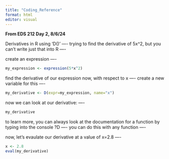 ```yaml
---
title: "Coding_Reference"
format: html
editor: visual
---
```


**From EDS 212 Day 2, 8/6/24**

Derivatives in R using 'D()' ----
trying to find the derivative of 5x^2, but you can't write just that into R ----

create an expression ----
```r
my_expression <- expression(5*x^2)
```
find the derivative of our expression now, with respect to x ----
create a new variable for this ----

```r
my_derivative <- D(expr=my_expression, name="x")
```
now we can look at our derivative: ----

```r
my_derivative
```
to learn more, you can always look at the documentation for a function by typing into the console ?D ----
you can do this with any function ----

now, let's evaulate our derivative at a value of x=2.8 ----

```r
x <- 2.8
eval(my_derivative)
```






